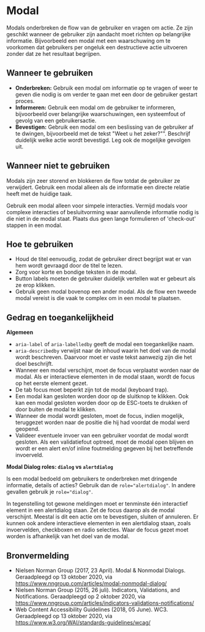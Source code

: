 
# Modal

<StorybookComponent />

Modals onderbreken de flow van de gebruiker en vragen om actie. Ze zijn geschikt wanneer de gebruiker zijn aandacht moet richten op belangrijke informatie. Bijvoorbeeld een modal met een waarschuwing om te voorkomen dat gebruikers per ongeluk een destructieve actie uitvoeren zonder dat ze het resultaat begrijpen.

## Wanneer te gebruiken

- **Onderbreken:** Gebruik een modal om informatie op te vragen of weer te geven die nodig is om verder te gaan met een door de gebruiker gestart proces.
- **Informeren:** Gebruik een modal om de gebruiker te informeren, bijvoorbeeld over belangrijke waarschuwingen, een systeemfout of gevolg van een gebruikersactie.
- **Bevestigen:** Gebruik een modal om een beslissing van de gebruiker af te dwingen, bijvoorbeeld met de tekst "Weet u het zeker?"". Beschrijf duidelijk welke actie wordt bevestigd. Leg ook de mogelijke gevolgen uit.

## Wanneer niet te gebruiken

Modals zijn zeer storend en blokkeren de flow totdat de gebruiker ze verwijdert. Gebruik een modal alleen als de informatie een directe relatie heeft met de huidige taak.

Gebruik een modal alleen voor simpele interacties. Vermijd modals voor complexe interacties of besluitvorming waar aanvullende informatie nodig is die niet in de modal staat. Plaats dus geen lange formulieren of 'check-out' stappen in een modal.

## Hoe te gebruiken

- Houd de titel eenvoudig, zodat de gebruiker direct begrijpt wat er van hem wordt gevraagd door de titel te lezen.
- Zorg voor korte en bondige teksten in de modal.
- Button labels moeten de gebruiker duidelijk vertellen wat er gebeurt als ze erop klikken.
- Gebruik geen modal bovenop een ander modal. Als de flow een tweede modal vereist is die vaak te complex om in een modal te plaatsen.

## Gedrag en toegankelijkheid

**Algemeen**

- `aria-label` of `aria-labelledby` geeft de modal een toegankelijke naam.
- `aria-describedby` verwijst naar de inhoud waarin het doel van de modal wordt beschreven. Daarvoor moet er vaste tekst aanwezig zijn die het doel beschrijft.
- Wanneer een modal verschijnt, moet de focus verplaatst worden naar de modal. Als er interactieve elementen in de modal staan, wordt de focus op het eerste element gezet.
- De tab focus moet beperkt zijn tot de modal (keyboard trap).
- Een modal kan gesloten worden door op de sluitknop te klikken. Ook kan een modal gesloten worden door op de ESC-toets te drukken of door buiten de modal te klikken.
- Wanneer de modal wordt gesloten, moet de focus, indien mogelijk, teruggezet worden naar de positie die hij had voordat de modal werd geopend.
- Valideer eventuele invoer van een gebruiker voordat de modal wordt gesloten. Als een validatiefout optreed, moet de modal open blijven en wordt er een alert en/of inline foutmelding gegeven bij het betreffende invoerveld.

**Modal Dialog roles: `dialog` vs `alertdialog`**

Is een modal bedoeld om gebruikers te onderbreken met dringende informatie, details of acties? Gebruik dan de `role="alertdialog"`. In andere gevallen gebruik je `role="dialog"`.

In tegenstelling tot gewone meldingen moet er tenminste één interactief element in een alertdialog staan. Zet de focus daarop als de modal verschijnt. Meestal is dit een actie om te bevestigen, sluiten of annuleren. Er kunnen ook andere interactieve elementen in een alertdialog staan, zoals invoervelden, checkboxen en radio selecties. Waar de focus gezet moet worden is afhankelijk van het doel van de modal.

## Bronvermelding

- Nielsen Norman Group (2017, 23 April). Modal & Nonmodal Dialogs. Geraadpleegd op 13 oktober 2020, via https://www.nngroup.com/articles/modal-nonmodal-dialog/
- Nielsen Norman Group (2015, 26 juli). Indicators, Validations, and Notifications. Geraadpleegd op 2 oktober 2020, via https://www.nngroup.com/articles/indicators-validations-notifications/
- Web Content Accessibility Guidelines (2018, 05 June). WC3. Geraadpleegd op 13 oktober 2020, via https://www.w3.org/WAI/standards-guidelines/wcag/
